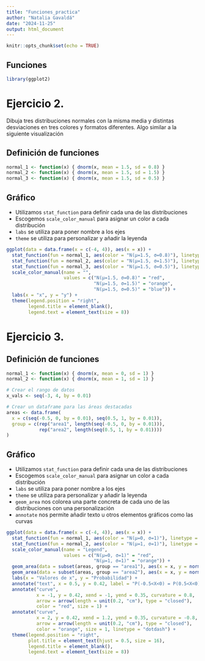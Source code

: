 ```yaml
---
title: "Funciones_practica"
author: "Natalia Gavaldá"
date: "2024-11-25"
output: html_document
---
```


```r
knitr::opts_chunk$set(echo = TRUE)
```

## Funciones

```r
library(ggplot2)
```

# Ejercicio 2.
Dibuja tres distribuciones normales con la misma media y distintas desviaciones en tres colores y formatos diferentes. Algo similar a la siguiente visualización

## Definición de funciones

```r
normal_1 <- function(x) { dnorm(x, mean = 1.5, sd = 0.8) }
normal_2 <- function(x) { dnorm(x, mean = 1.5, sd = 1.5) }
normal_3 <- function(x) { dnorm(x, mean = 1.5, sd = 0.5) }
```

## Gráfico

- Utilizamos `stat_function` para definir cada una de las distribuciones
- Escogemos `scale_color_manual` para asignar un color a cada distribución
- `labs` se utiliza para poner nombre a los ejes
- `theme` se utiliza para personalizar y añadir la leyenda


```r
ggplot(data = data.frame(x = c(-4, 4)), aes(x = x)) +
  stat_function(fun = normal_1, aes(color = "N(μ=1.5, σ=0.8)"), linetype = "dotdash", size = 1) +
  stat_function(fun = normal_2, aes(color = "N(μ=1.5, σ=1.5)"), linetype = "dashed", size = 1) +
  stat_function(fun = normal_3, aes(color = "N(μ=1.5, σ=0.5)"), linetype = "dotted", size = 1) +
  scale_color_manual(name = "", 
                     values = c("N(μ=1.5, σ=0.8)" = "red", 
                                "N(μ=1.5, σ=1.5)" = "orange", 
                                "N(μ=1.5, σ=0.5)" = "blue")) +
  labs(x = "x", y = "y") +
  theme(legend.position = "right",
        legend.title = element_blank(),
        legend.text = element_text(size = 8))
```

# Ejercicio 3.

## Definición de funciones

```r
normal_1 <- function(x) { dnorm(x, mean = 0, sd = 1) }
normal_2 <- function(x) { dnorm(x, mean = 1, sd = 1) }
```


```r
# Crear el rango de datos
x_vals <- seq(-3, 4, by = 0.01)

# Crear un dataframe para las áreas destacadas
areas <- data.frame(
  x = c(seq(-0.5, 0, by = 0.01), seq(0.5, 1, by = 0.01)),
  group = c(rep("area1", length(seq(-0.5, 0, by = 0.01))), 
            rep("area2", length(seq(0.5, 1, by = 0.01))))
)
```


## Gráfico

- Utilizamos `stat_function` para definir cada una de las distribuciones
- Escogemos `scale_color_manual` para asignar un color a cada distribución
- `labs` se utiliza para poner nombre a los ejes
- `theme` se utiliza para personalizar y añadir la leyenda
- `geom_area` nos colorea una parte concreta de cada uno de las distribuciones con una personalización
- `annotate` nos permite añadir texto u otros elementos gráficos como las curvas


```r
ggplot(data = data.frame(x = c(-4, 4)), aes(x = x)) +
  stat_function(fun = normal_1, aes(color = "N(μ=0, σ=1)"), linetype = "dotdash", size = 1) +
  stat_function(fun = normal_2, aes(color = "N(μ=1, σ=1)"), linetype = "dashed", size = 1) +
  scale_color_manual(name = "Legend", 
                     values = c("N(μ=0, σ=1)" = "red", 
                                "N(μ=1, σ=1)" = "orange")) +
  geom_area(data = subset(areas, group == "area1"), aes(x = x, y = normal_1(x)), fill = "pink", alpha = 0.5) +
  geom_area(data = subset(areas, group == "area2"), aes(x = x, y = normal_2(x)), fill = "orange", alpha = 0.5) +
  labs(x = "Valores de x", y = "Probabilidad") +
  annotate("text", x = 0.5, y = 0.42, label = "P(-0.5<X<0) = P(0.5<X<0)", size = 3) +
  annotate("curve", 
           x = -1, y = 0.42, xend = -1, yend = 0.35, curvature = 0.8,
           arrow = arrow(length = unit(0.2, "cm"), type = "closed"), 
           color = "red", size = 1) +
  annotate("curve", 
           x = 2, y = 0.42, xend = 1.2, yend = 0.35, curvature = -0.8,
           arrow = arrow(length = unit(0.2, "cm"), type = "closed"), 
           color = "orange", size = 1, linetype = "dotdash") +
  theme(legend.position = "right",
        plot.title = element_text(hjust = 0.5, size = 16),
        legend.title = element_blank(),
        legend.text = element_text(size = 8))
```


